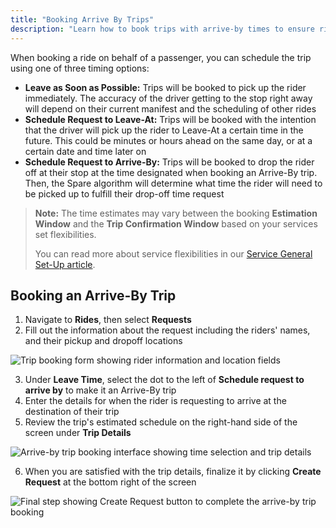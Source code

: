 ```yaml
---
title: "Booking Arrive By Trips"
description: "Learn how to book trips with arrive-by times to ensure riders reach their destination at a specific time"
---
```


When booking a ride on behalf of a passenger, you can schedule the trip using one of three timing options: 

- **Leave as Soon as Possible:** Trips will be booked to pick up the rider immediately. The accuracy of the driver getting to the stop right away will depend on their current manifest and the scheduling of other rides
- **Schedule Request to Leave-At:** Trips will be booked with the intention that the driver will pick up the rider to Leave-At a certain time in the future. This could be minutes or hours ahead on the same day, or at a certain date and time later on
- **Schedule Request to Arrive-By:** Trips will be booked to drop the rider off at their stop at the time designated when booking an Arrive-By trip. Then, the Spare algorithm will determine what time the rider will need to be picked up to fulfill their drop-off time request  

> **Note:** The time estimates may vary between the booking **Estimation Window** and the **Trip Confirmation Window** based on your services set flexibilities. 
>
> You can read more about service flexibilities in our [Service General Set-Up article](https://help.sparelabs.com/en/articles/8988085-service-general-setup). 

## Booking an Arrive-By Trip

1. Navigate to **Rides**, then select **Requests**
2. Fill out the information about the request including the riders' names, and their pickup and dropoff locations

![Trip booking form showing rider information and location fields](https://spare-74fa64f80617.intercom-attachments-1.com/i/o/969343611/c09a4609a95f66374d60c354/XTV8Pfp1pesZRX-EfHpY5zyo0yYBsrGiGA.png?expires=1753820100&signature=9a0c0fa4891095873d2bbfcf6d382c7bf75a541572c1553f580ab5ceab489662&req=fSYuFc19m4BeFb4f3HP0gE0ci6V4cLB%2Bmwk8lvChZmeeqEP6Nv7ZViJJD%2F0Q%0Avs0%3D%0A)

3. Under **Leave Time**, select the dot to the left of **Schedule request to arrive by** to make it an Arrive-By trip
4. Enter the details for when the rider is requesting to arrive at the destination of their trip
5. Review the trip's estimated schedule on the right-hand side of the screen under **Trip Details**

![Arrive-by trip booking interface showing time selection and trip details](https://spare-74fa64f80617.intercom-attachments-1.com/i/o/969343618/6873972af23faf0660ce24a4/grFvYZ6_aWXtInBJgpSb97VWr-dVoy9VyA.png?expires=1753820100&signature=6ef566bb68613601905003c7ccf7deec58b6c771fdb6f5c82fb4ebfd0a9f304e&req=fSYuFc19m4BXFb4f3HP0gBBJwPlBsTBBBWKXNM41IF7il1vUAaf1zrL3U0cq%0AJlM%3D%0A)

6. When you are satisfied with the trip details, finalize it by clicking **Create Request** at the bottom right of the screen

![Final step showing Create Request button to complete the arrive-by trip booking](https://spare-74fa64f80617.intercom-attachments-1.com/i/o/969343625/d58217459f348f78da99fa2d/x6ZnbKcZtskbkdvdZsdUhAHTfLDyWm5dAw.png?expires=1753820100&signature=a52069e78ce37df335e9153a806fc2445dc32e79299a405512e0d557c82ce28c&req=fSYuFc19m4NaFb4f3HP0gFhlk%2B3sgP%2Bw%2BsomhpcLSSWQ2Wmx%2FcTb5ssCEOd9%0AtD0%3D%0A)
